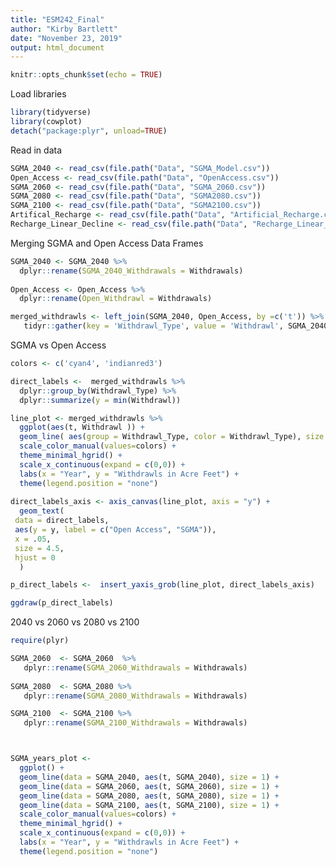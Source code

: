 ```yaml
---
title: "ESM242_Final"
author: "Kirby Bartlett"
date: "November 23, 2019"
output: html_document
---
```


```r
knitr::opts_chunk$set(echo = TRUE)
```

Load libraries 
```r
library(tidyverse)
library(cowplot)
detach("package:plyr", unload=TRUE)
```
Read in data
```r
SGMA_2040 <- read_csv(file.path("Data", "SGMA_Model.csv"))
Open_Access <- read_csv(file.path("Data", "OpenAccess.csv"))
SGMA_2060 <- read_csv(file.path("Data", "SGMA_2060.csv"))
SGMA_2080 <- read_csv(file.path("Data", "SGMA2080.csv"))
SGMA_2100 <- read_csv(file.path("Data", "SGMA2100.csv"))
Artifical_Recharge <- read_csv(file.path("Data", "Artificial_Recharge.csv"))
Recharge_Linear_Decline <- read_csv(file.path("Data", "Recharge_Linear_Decline.csv"))
```

Merging SGMA and Open Access Data Frames 
```r

SGMA_2040 <- SGMA_2040 %>% 
  dplyr::rename(SGMA_2040_Withdrawals = Withdrawals) 
  
Open_Access <- Open_Access %>% 
  dplyr::rename(Open_Withdrawl = Withdrawals) 

merged_withdrawls <- left_join(SGMA_2040, Open_Access, by =c('t')) %>% 
   tidyr::gather(key = 'Withdrawl_Type', value = 'Withdrawl', SGMA_2040, Open_Withdrawl)

```


SGMA vs Open Access
```r
colors <- c('cyan4', 'indianred3')

direct_labels <-  merged_withdrawls %>% 
  dplyr::group_by(Withdrawl_Type) %>%
  dplyr::summarize(y = min(Withdrawl))

line_plot <- merged_withdrawls %>%
  ggplot(aes(t, Withdrawl )) +
  geom_line( aes(group = Withdrawl_Type, color = Withdrawl_Type), size = 1) +
  scale_color_manual(values=colors) +
  theme_minimal_hgrid() +
  scale_x_continuous(expand = c(0,0)) +
  labs(x = "Year", y = "Withdrawls in Acre Feet") +
  theme(legend.position = "none") 
  
direct_labels_axis <- axis_canvas(line_plot, axis = "y") +
  geom_text(
 data = direct_labels,
 aes(y = y, label = c("Open Access", "SGMA")),
 x = .05,
 size = 4.5,
 hjust = 0
  )

p_direct_labels <-  insert_yaxis_grob(line_plot, direct_labels_axis)

ggdraw(p_direct_labels)
```

2040 vs 2060 vs 2080 vs 2100
```r
require(plyr)

SGMA_2060  <- SGMA_2060  %>% 
   dplyr::rename(SGMA_2060_Withdrawals = Withdrawals) 
  
SGMA_2080  <- SGMA_2080 %>% 
   dplyr::rename(SGMA_2080_Withdrawals = Withdrawals) 

SGMA_2100  <- SGMA_2100 %>% 
   dplyr::rename(SGMA_2100_Withdrawals = Withdrawals) 



SGMA_years_plot <-
  ggplot() +
  geom_line(data = SGMA_2040, aes(t, SGMA_2040), size = 1) +
  geom_line(data = SGMA_2060, aes(t, SGMA_2060), size = 1) +
  geom_line(data = SGMA_2080, aes(t, SGMA_2080), size = 1) +
  geom_line(data = SGMA_2100, aes(t, SGMA_2100), size = 1) +
  scale_color_manual(values=colors) +
  theme_minimal_hgrid() +
  scale_x_continuous(expand = c(0,0)) +
  labs(x = "Year", y = "Withdrawls in Acre Feet") +
  theme(legend.position = "none") 

```
